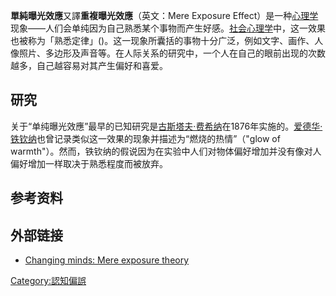 {{noteTA|G1=NBA
|T=zh-cn:多看效应;zh-tw:單純曝光效應;
|1=zh-cn:多看效应;zh-tw:單純曝光效應;
}}
'''單純曝光效應'''又譯'''重複曝光效應'''（英文：Mere Exposure Effect）是一种[[心理学|心理学]]现象——人们会单纯因为自己熟悉某个事物而产生好感。[[社会心理学|社会心理学]]中，这一效果也被称为「熟悉定律」({{lang-en|familiarity principle}})。这一现象所囊括的事物十分广泛，例如文字、画作、人像照片、多边形及声音等。{{r|zajonc_2001}}在人际关系的研究中，一个人在自己的眼前出现的次数越多，自己越容易对其产生偏好和喜爱。

==研究==
关于“单纯曝光效應”最早的已知研究是[[古斯塔夫·费希纳|古斯塔夫·费希纳]]在1876年实施的{{r|fechner}}。[[爱德华·铁钦纳|爱德华·铁钦纳]]也曾记录类似这一效果的现象并描述为“燃烧的热情”（"glow of warmth"）{{r|titchener}}。然而，铁钦纳的假说因为在实验中人们对物体偏好增加并没有像对人偏好增加一样取决于熟悉程度而被放弃。

==参考资料==
{{reflist|refs=

<ref name="fechner">Fechner, G.T. (1876). ''Vorschule der aesthetik''. Leipzig, Germany: Breitkoff & Hartel.</ref>


<ref name="titchener">Titchener, E.B. (1910). ''Textbook of psychology''. New York: Macmillan.</ref>


<ref name="zajonc_2001">{{cite journal|last=Zajonc|first=R.B.|title=Mere Exposure: A Gateway to the Subliminal|journal=Current Directions in Psychological Science|date=December|year=2001|volume=10|issue=6|doi=10.1111/1467-8721.00154|url=http://cdp.sagepub.com/content/10/6/224|accessdate=2011-04-10|archive-date=2016-10-30|archive-url=https://web.archive.org/web/20161030192054/http://cdp.sagepub.com/content/10/6/224|dead-url=no}}</ref>

}}

==外部链接==
* [http://changingminds.org/explanations/theories/mere_exposure.htm Changing minds: Mere exposure theory]{{Wayback|url=http://changingminds.org/explanations/theories/mere_exposure.htm |date=20040404142449 }}


{{認知偏誤}}
{{心理学小作品}}

{{DEFAULTSORT:Mere Exposure Effect}}
[[Category:認知偏誤|Category:認知偏誤]]
